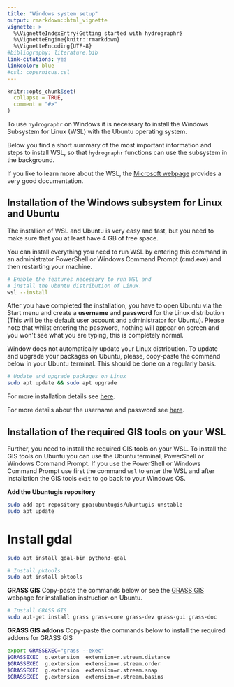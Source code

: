 ```yaml
---
title: "Windows system setup"
output: rmarkdown::html_vignette
vignette: >
  %\VignetteIndexEntry{Getting started with hydrographr}
  %\VignetteEngine{knitr::rmarkdown}
  %\VignetteEncoding{UTF-8}
#bibliography: literature.bib
link-citations: yes
linkcolor: blue
#csl: copernicus.csl
---
```


```r
knitr::opts_chunk$set(
  collapse = TRUE,
  comment = "#>"
)
```

To use `hydrographr` on Windows it is necessary to install the Windows Subsystem for Linux (WSL) with the Ubuntu operating system.

Below you find a short summary of the most important information and steps to install WSL, so that `hydrographr` functions can use the subsystem in the background. 

If you like to learn more about the WSL, the [Microsoft webpage](https://learn.microsoft.com/en-us/windows/wsl/) provides a very good documentation.

## Installation of the Windows subsystem for Linux and Ubuntu

The installion of WSL and Ubuntu is very easy and fast, but you need to make sure that you at least have 4 GB of free space. 

You can install everything you need to run WSL by entering this command in an administrator PowerShell or Windows Command Prompt (cmd.exe) and then restarting your machine.

```bash
# Enable the features necessary to run WSL and 
# install the Ubuntu distribution of Linux. 
wsl --install 
```

After you have completed the installation, you have to open Ubuntu via the Start menu and create a **username** and **password** for the Linux distribution (This will be the default user account and administrator for Ubuntu). Please note that whilst entering the password, nothing will appear on screen and you won't see what you are typing, this is completely normal.

Window does not automatically update your Linux distribution. To update and upgrade your packages on Ubuntu, please, copy-paste the command below in your Ubuntu terminal. This should be done on a regularly basis. 

```bash
# Update and upgrade packages on Linux
sudo apt update && sudo apt upgrade
```

For more installation details see [here](https://learn.microsoft.com/en-us/windows/wsl/install). 

For more details about the username and password see [here](https://learn.microsoft.com/en-us/windows/wsl/setup/environment#set-up-your-linux-username-and-password).


## Installation of the required GIS tools on your WSL

Further, you need to install the required GIS tools on your WSL. To install the GIS tools on Ubuntu you can use the Ubuntu terminal, PowerShell or Windows Command Prompt. If you use the PowerShell or Windows Command Prompt use first the command `wsl` to enter the WSL and after installation the GIS tools `exit` to go back to your Windows OS. 

**Add the Ubuntugis repository**
```bash
sudo add-apt-repository ppa:ubuntugis/ubuntugis-unstable
sudo apt update
```

# Install gdal
```bash
sudo apt install gdal-bin python3-gdal 

# Install pktools
sudo apt install pktools
```

**GRASS GIS**
Copy-paste the commands below or see the [GRASS GIS](https://grass.osgeo.org/download/linux/) webpage for installation instruction on Ubuntu.

```bash
# Install GRASS GIS
sudo apt-get install grass grass-core grass-dev grass-gui grass-doc
```

**GRASS GIS addons**
Copy-paste the commands below to install the required addons for GRASS GIS
```bash
export GRASSEXEC="grass --exec"
$GRASSEXEC  g.extension  extension=r.stream.distance
$GRASSEXEC  g.extension  extension=r.stream.order
$GRASSEXEC  g.extension  extension=r.stream.snap
$GRASSEXEC  g.extension  extension=r.stream.basins
```

